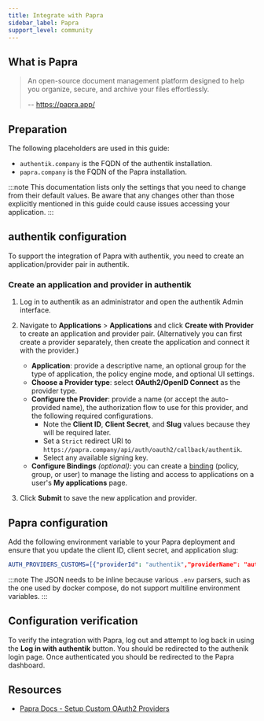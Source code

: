 ```yaml
---
title: Integrate with Papra
sidebar_label: Papra
support_level: community
---
```


## What is Papra

> An open-source document management platform designed to help you organize, secure, and archive your files effortlessly.
>
> -- https://papra.app/

## Preparation

The following placeholders are used in this guide:

- `authentik.company` is the FQDN of the authentik installation.
- `papra.company` is the FQDN of the Papra installation.

:::note
This documentation lists only the settings that you need to change from their default values. Be aware that any changes other than those explicitly mentioned in this guide could cause issues accessing your application.
:::

## authentik configuration

To support the integration of Papra with authentik, you need to create an application/provider pair in authentik.

### Create an application and provider in authentik

1. Log in to authentik as an administrator and open the authentik Admin interface.
2. Navigate to **Applications** > **Applications** and click **Create with Provider** to create an application and provider pair. (Alternatively you can first create a provider separately, then create the application and connect it with the provider.)

    - **Application**: provide a descriptive name, an optional group for the type of application, the policy engine mode, and optional UI settings.
    - **Choose a Provider type**: select **OAuth2/OpenID Connect** as the provider type.
    - **Configure the Provider**: provide a name (or accept the auto-provided name), the authorization flow to use for this provider, and the following required configurations.
        - Note the **Client ID**, **Client Secret**, and **Slug** values because they will be required later.
        - Set a `Strict` redirect URI to `https://papra.company/api/auth/oauth2/callback/authentik`.
        - Select any available signing key.
    - **Configure Bindings** _(optional)_: you can create a [binding](/docs/add-secure-apps/flows-stages/bindings/) (policy, group, or user) to manage the listing and access to applications on a user's **My applications** page.

3. Click **Submit** to save the new application and provider.

## Papra configuration

Add the following environment variable to your Papra deployment and ensure that you update the client ID, client secret, and application slug:

```yaml
AUTH_PROVIDERS_CUSTOMS=[{"providerId": "authentik","providerName": "authentik","providerIconUrl": "https://raw.githubusercontent.com/goauthentik/authentik/refs/heads/main/web/icons/icon.svg","clientId": "client id from authentik","clientSecret": "client secret from authentik","type": "oidc","discoveryUrl": "https://authentik.company/application/o/<application_slug>/.well-known/openid-configuration","scopes": ["openid", "profile", "email"]}]
```

:::note
The JSON needs to be inline because various `.env` parsers, such as the one used by docker compose, do not support multiline environment variables.
:::

## Configuration verification

To verify the integration with Papra, log out and attempt to log back in using the **Log in with authentik** button. You should be redirected to the authenik login page. Once authenticated you should be redirected to the Papra dashboard.

## Resources

- [Papra Docs - Setup Custom OAuth2 Providers](https://docs.papra.app/guides/setup-custom-oauth2-providers/)
